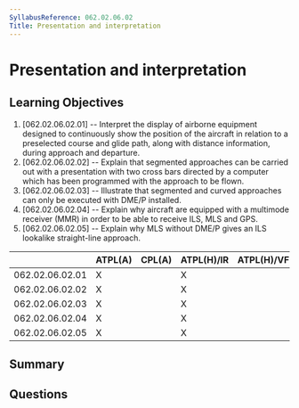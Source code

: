 ```yaml
---
SyllabusReference: 062.02.06.02
Title: Presentation and interpretation
---
```


# Presentation and interpretation

## Learning Objectives

1. [062.02.06.02.01] -- Interpret the display of airborne equipment designed to
   continuously show the position of the aircraft in relation to a preselected
   course and glide path, along with distance information, during approach and
   departure.
2. [062.02.06.02.02] -- Explain that segmented approaches can be carried out
   with a presentation with two cross bars directed by a computer which has been
   programmed with the approach to be flown.
3. [062.02.06.02.03] -- Illustrate that segmented and curved approaches can only
   be executed with DME/P installed.
4. [062.02.06.02.04] -- Explain why aircraft are equipped with a multimode
   receiver (MMR) in order to be able to receive ILS, MLS and GPS.
5. [062.02.06.02.05] -- Explain why MLS without DME/P gives an ILS lookalike
   straight-line approach.

|                 | ATPL(A) | CPL(A) | ATPL(H)/IR | ATPL(H)/VFR | CPL(H) | IR  | CBIR(A) |
| --------------- | ------- | ------ | ---------- | ----------- | ------ | --- | ------- |
| 062.02.06.02.01 | X       |        | X          |             |        | X   |         |
| 062.02.06.02.02 | X       |        | X          |             |        | X   |         |
| 062.02.06.02.03 | X       |        | X          |             |        | X   |         |
| 062.02.06.02.04 | X       |        | X          |             |        | X   |         |
| 062.02.06.02.05 | X       |        | X          |             |        | X   |         |

## Summary

## Questions
